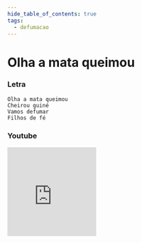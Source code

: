 ```yaml
---
hide_table_of_contents: true
tags:
  - defumacao
---
```


# Olha a mata queimou

### Letra

```text
Olha a mata queimou
Cheirou guiné
Vamos defumar
Filhos de fé
```

### Youtube

<iframe
  width="200"
  height="200"
  src="https://www.youtube.com/embed/H33NBpDPCiE"
  title="YouTube video player"
  frameborder="0"
  allow="accelerometer; autoplay; clipboard-write; encrypted-media; gyroscope; picture-in-picture; web-share"
  referrerpolicy="strict-origin-when-cross-origin"
  allowfullscreen
></iframe>

